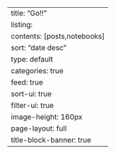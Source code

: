 ---
title: "Go!!"
listing:
  contents: [posts,notebooks]
  sort: "date desc"
  type: default
  categories: true
  feed: true
  sort-ui: true
  filter-ui: true
  image-height: 160px
page-layout: full
title-block-banner: true
---